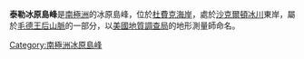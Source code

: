 {{无来源|time=2022-4-24}}
{{coord|84|54|S|176|0|W|display=title}}

'''泰勒冰原島峰'''是[[南極洲|南極洲]]的冰原島峰，位於[[杜費克海岸|杜費克海岸]]，處於[[沙克爾頓冰川|沙克爾頓冰川]]東岸，屬於[[毛德王后山脈|毛德王后山脈]]的一部分，以[[美國地質調查局|美國地質調查局]]的地形測量師命名。

{{DEFAULTSORT:Taylor Nunatak}}
[[Category:南極洲冰原島峰|Category:南極洲冰原島峰]]


{{DufekCoast-geo-stub}}